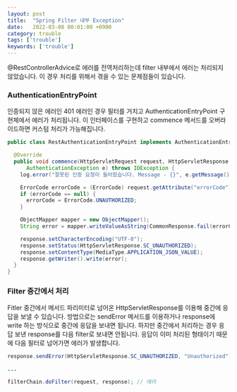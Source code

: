 ```yaml
---
layout: post
title:  "Spring Filter 내부 Exception"  
date:   2022-03-08 00:01:00 +0900
category: trouble
tags: ['trouble']
keywords: ['trouble']
---
```


@RestControllerAdvice로 에러를 전역처리하는데 filter 내부에서 에러는 처리되지 않았습니다.
이 경우 처리를 위해서 겪을 수 있는 문제점들이 있습니다.

### AuthenticationEntryPoint
인증되지 않은 에러인 401 에러인 경우 필터를 거치고 AuthenticationEntryPoint 구현체에서 에러가 처리됩니다.
이 인터페이스를 구현하고 commence 메서드를 오버라이드하면 커스텀 처리가 가능해집니다.

```java 
public class RestAuthenticationEntryPoint implements AuthenticationEntryPoint {

  @Override
  public void commence(HttpServletRequest request, HttpServletResponse response,
      AuthenticationException e) throws IOException {
    log.error("잘못된 인증 요청이 들어왔습니다. Message - {}", e.getMessage());

    ErrorCode errorCode = (ErrorCode) request.getAttribute("errorCode");
    if (errorCode == null) {
      errorCode = ErrorCode.UNAUTHORIZED;
    }

    ObjectMapper mapper = new ObjectMapper();
    String error = mapper.writeValueAsString(CommonResponse.fail(errorCode));

    response.setCharacterEncoding("UTF-8");
    response.setStatus(HttpServletResponse.SC_UNAUTHORIZED);
    response.setContentType(MediaType.APPLICATION_JSON_VALUE);
    response.getWriter().write(error);
  }
}
```

### Filter 중간에서 처리
Fitler 중간에서 메서드 파리미터로 넘어온 HttpServletResponse를 이용해 중간에 응답을 보낼 수 있습니다.
방법으로는 sendError 메서드를 이용하거나 response에 write 하는 방식으로 중간에 응답을 보내면 됩니다.
하지만 중간에서 처리하는 경우 응답 보낸 response를 다음 filter로 보내면 안됩니다.
응답이 이미 처리된 형태이기 때문에 다음 필터로 넘어가면 에러가 발생합니다.

```java 
response.sendError(HttpServletResponse.SC_UNAUTHORIZED, "Unauthorized");

...

filterChain.doFilter(request, response); // 에러 
```
